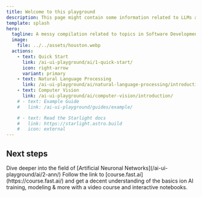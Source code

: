 ```yaml
---
title: Welcome to this playground
description: This page might contain some information related to LLMs as well as some interactive demos at best.
template: splash
hero:
  tagline: A messy compilation related to topics in Software Development & AI
  image:
    file: ../../assets/houston.webp
  actions:
    - text: Quick Start
      link: /ai-ui-playground/ai/1-quick-start/
      icon: right-arrow
      variant: primary
    - text: Natural Language Processing
      link: /ai-ui-playground/ai/natural-language-processing/introduction/
    - text: Computer Vision
      link: /ai-ui-playground/ai/computer-vision/introduction/
    # - text: Example Guide
    #   link: /ai-ui-playground/guides/example/

    # - text: Read the Starlight docs
    #   link: https://starlight.astro.build
    #   icon: external
---
```



## Next steps

<CardGrid stagger>
  <Card title="Artificial Neuronal Networks" icon="pencil">
  Dive deeper into the field of 
    [Artificial Neuronal Networks](/ai-ui-playground/ai/2-ann/)
  </Card>

<Card title="Take the course on fast.ai" icon="open-book">
  Follow the link to [course.fast.ai](https://course.fast.ai/) and get a decent
  understanding of the basics ion AI training, modeling & more with a video course and interactive notebooks.
</Card>

<div style="display:none">
  <Card title="Update content" icon="pencil">
    Edit `../content/docs/index.mdx` to see this page change.
  </Card>
  <Card title="Add new content" icon="add-document">
    Add Markdown or MDX files to `src/content/docs` to create new pages.
  </Card>
  <Card title="Configure your site" icon="setting">
    Edit your `sidebar` and other config in `astro.config.mjs`.
  </Card>
  <Card title="Read the docs" icon="open-book">
    Learn more in [the Starlight Docs](https://starlight.astro.build/).
  </Card>
</div>

</CardGrid>
